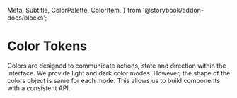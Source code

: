   Meta,
  Subtitle,
  ColorPalette,
  ColorItem,
} from '@storybook/addon-docs/blocks';

<Meta title="Foundations/Color Tokens" />


# Color Tokens

<Subtitle>
  Colors are designed to communicate actions, state and direction within the
  interface. We provide light and dark color modes. However, the shape of the
  colors object is same for each mode. This allows us to build components with a
  consistent API.
</Subtitle>

<ColorPalette>
    <ColorItem title="brand.primary.main" subtitle="Main" colors={['#D44527']}/>
    <ColorItem title="brand.primary.light" subtitle="Light" colors={['#EA5435']}/>
    <ColorItem title="brand.primary.dark" subtitle="Dark" colors={['#B73B20']}/>
    <ColorItem title="brand.primary.darker" subtitle="Darker" colors={['#A3331A']}/>
    <ColorItem title="brand.secondary.main" subtitle="Main" colors={['#262626']}/>
    <ColorItem title="brand.secondary.light" subtitle="Light" colors={['#3E3E3E']}/>
    <ColorItem title="brand.secondary.dark" subtitle="Dark" colors={['#1A1919']}/>
    <ColorItem title="brand.secondary.darker" subtitle="Darker" colors={['#0E0E0E']}/>
    <ColorItem title="ui.primary" subtitle="Primary" colors={['#262626']}/>
    <ColorItem title="ui.secondary" subtitle="Secondary" colors={['#828181']}/>
    <ColorItem title="ui.tertiary" subtitle="Tertiary" colors={['#EDEDED']}/>
    <ColorItem title="ui.quaternary" subtitle="Quaternary" colors={['#FFFFFF']}/>
    <ColorItem title="ui.disabled" subtitle="Disabled" colors={['#DEDEDE']}/>
    <ColorItem title="ui.error-default" subtitle="Error Default" colors={['#D60000']}/>
    <ColorItem title="ui.error-light" subtitle="Error Light" colors={['#ED1A1A']}/>
    <ColorItem title="ui.error-dark" subtitle="Error Dark" colors={['#AB1010']}/>
    <ColorItem title="ui.success-default" subtitle="Success Default" colors={['#138000']}/>
    <ColorItem title="ui.success-light" subtitle="Success Light" colors={['#34AF1F']}/>
    <ColorItem title="ui.success-dark" subtitle="Success Dark" colors={['#105E03']}/>
    <ColorItem title="ui.alert-light" subtitle="Alert Light" colors={['#EF9827']}/>
    <ColorItem title="ui.alert-default" subtitle="Alert Default" colors={['#DB7C00']}/>
    <ColorItem title="ui.alert-dark" subtitle="Alert Dark" colors={['#B16400']}/>
    <ColorItem title="background.one" subtitle="Background One" colors={['#FFFFFF']}/>
    <ColorItem title="background.two" subtitle="Background Two" colors={['#F1F1F1']}/>
    <ColorItem title="text.primary" subtitle="Text Primary" colors={['#262626']}/>
    <ColorItem title="text.primary" subtitle="Text Secondary" colors={['#757575']}/>
    <ColorItem title="text.primary" subtitle="Text Disabled" colors={['#9C9C9C']}/>
    <ColorItem title="text.primary" subtitle="Text Inverse" colors={['#FFFFFF']}/>
    <ColorItem title="text.primary" subtitle="Text Error" colors={['#D0421B']}/>
    <ColorItem title="text.primary" subtitle="Text Success" colors={['#138000']}/>
    <ColorItem title="text.primary" subtitle="Text Link" colors={['#0366D6']}/>
</ColorPalette>